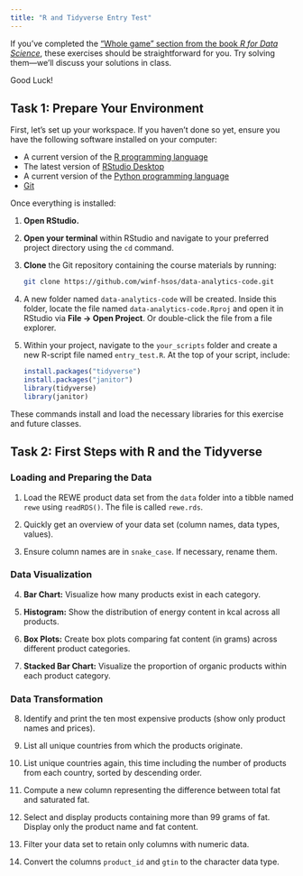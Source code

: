 ```yaml
---
title: "R and Tidyverse Entry Test"
---
```


If you've completed the ["Whole game" section from the book *R for Data Science*](https://r4ds.hadley.nz/whole-game.html), these exercises should be straightforward for you. Try solving them—we'll discuss your solutions in class.

Good Luck!

## Task 1: Prepare Your Environment

First, let's set up your workspace. If you haven't done so yet, ensure you have the following software installed on your computer:

-   A current version of the [R programming language](https://cran.rstudio.com/)
-   The latest version of [RStudio Desktop](https://posit.co/download/rstudio-desktop/)
-   A current version of the [Python programming language](https://www.python.org/downloads/)
-   [Git](https://git-scm.com/downloads)

Once everything is installed:

1.  **Open RStudio.**

2.  **Open your terminal** within RStudio and navigate to your preferred project directory using the `cd` command.

3.  **Clone** the Git repository containing the course materials by running:

    ``` bash
    git clone https://github.com/winf-hsos/data-analytics-code.git
    ```

4.  A new folder named `data-analytics-code` will be created. Inside this folder, locate the file named `data-analytics-code.Rproj` and open it in RStudio via **File → Open Project**. Or double-click the file from a file explorer.

5.  Within your project, navigate to the `your_scripts` folder and create a new R-script file named `entry_test.R`. At the top of your script, include:

    ``` r
    install.packages("tidyverse")
    install.packages("janitor")
    library(tidyverse)
    library(janitor)
    ```

These commands install and load the necessary libraries for this exercise and future classes.

## Task 2: First Steps with R and the Tidyverse

### Loading and Preparing the Data

1.  Load the REWE product data set from the `data` folder into a tibble named `rewe` using `readRDS()`. The file is called `rewe.rds`.

2.  Quickly get an overview of your data set (column names, data types, values).

3.  Ensure column names are in `snake_case`. If necessary, rename them.

### Data Visualization

4.  **Bar Chart:** Visualize how many products exist in each category.

5.  **Histogram:** Show the distribution of energy content in kcal across all products.

6.  **Box Plots:** Create box plots comparing fat content (in grams) across different product categories.

7.  **Stacked Bar Chart:** Visualize the proportion of organic products within each product category.

### Data Transformation

8.  Identify and print the ten most expensive products (show only product names and prices).

9.   List all unique countries from which the products originate.

10. List unique countries again, this time including the number of products from each country, sorted by descending order.

11. Compute a new column representing the difference between total fat and saturated fat.

12. Select and display products containing more than 99 grams of fat. Display only the product name and fat content.

13. Filter your data set to retain only columns with numeric data.

14. Convert the columns `product_id` and `gtin` to the character data type.
